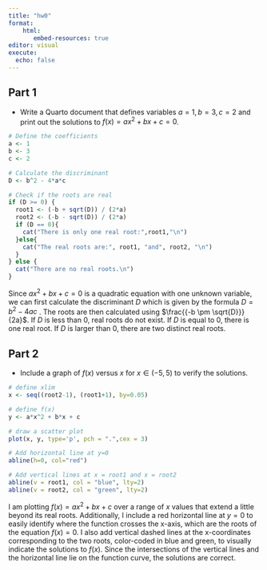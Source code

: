 ```yaml
---
title: "hw0"
format:
    html: 
       embed-resources: true
editor: visual
execute:
  echo: false
---
```


## Part 1

-   Write a Quarto document that defines variables $a=1, b=3, c=2$ and print out the solutions to $f(x) = ax^2+bx+c=0$.

```r
# Define the coefficients
a <- 1
b <- 3
c <- 2

# Calculate the discriminant
D <- b^2 - 4*a*c

# Check if the roots are real
if (D >= 0) {
  root1 <- (-b + sqrt(D)) / (2*a)
  root2 <- (-b - sqrt(D)) / (2*a)
  if (D == 0){
    cat("There is only one real root:",root1,"\n")
  }else{
    cat("The real roots are:", root1, "and", root2, "\n")
  }
} else {
  cat("There are no real roots.\n")
}
```

Since $ax^2+bx+c=0$ is a quadratic equation with one unknown variable, we can first calculate the discriminant $D$ which is given by the formula $D=b^2-4ac$ . The roots are then calculated using $\frac{{-b \pm \sqrt{D}}}{2a}$. If $D$ is less than 0, real roots do not exist. If $D$ is equal to 0, there is one real root. If $D$ is larger than 0, there are two distinct real roots.

## Part 2

-   Include a graph of $f(x)$ versus $x$ for $x \in (-5,5)$ to verify the solutions.

```r
# define xlim
x <- seq((root2-1), (root1+1), by=0.05)

# define f(x)
y <- a*x^2 + b*x + c

# draw a scatter plot
plot(x, y, type='p', pch = ".",cex = 3)

# Add horizontal line at y=0
abline(h=0, col="red")

# Add vertical lines at x = root1 and x = root2
abline(v = root1, col = "blue", lty=2) 
abline(v = root2, col = "green", lty=2)
```

I am plotting $f(x)=ax^2+bx+c$ over a range of $x$ values that extend a little beyond its real roots. Additionally, I include a red horizontal line at $y=0$ to easily identify where the function crosses the x-axis, which are the roots of the equation $f(x)=0$. I also add vertical dashed lines at the x-coordinates corresponding to the two roots, color-coded in blue and green, to visually indicate the solutions to $f(x)$. Since the intersections of the vertical lines and the horizontal line lie on the function curve, the solutions are correct.
